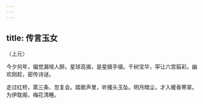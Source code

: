 ```yaml
---
---
---
```

title: 传言玉女
---



〈上元〉

今夕何年，偏觉漏喧人醉。星球高揭，是星娥手缀。千树宝华，寜让六宫翦彩。幽欢刚趁，密传诗谜。

走过红桥，苐三条、忽复会。踏歌声里，听搔头玉坠。明月暗尘，才入暖香寒翠。为伊耽阁，梅花清睡。